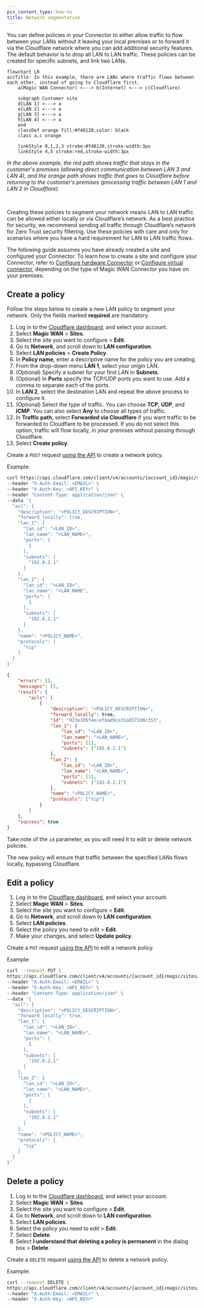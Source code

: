 ```yaml
---
pcx_content_type: how-to
title: Network segmentation
---
```



You can define policies in your Connector to either allow traffic to flow between your LANs without it leaving your local premises or to forward it via the Cloudflare network where you can add additional security features. The default behavior is to drop all LAN to LAN traffic. These policies can be created for specific subnets, and link two LANs.

```mermaid
flowchart LR
accTitle: In this example, there are LANs where traffic flows between each other, instead of going to Cloudflare first.
    a(Magic WAN Connector) <---> b(Internet) <---> c(Cloudflare)

    subgraph Customer site
    d[LAN 1] <---> a
    e[LAN 2] <---> a
    g[LAN 3] <---> a
    h[LAN 4] <---> a
    end
    classDef orange fill:#f48120,color: black
    class a,c orange

    linkStyle 0,1,2,3 stroke:#f48120,stroke-width:3px
    linkStyle 4,5 stroke:red,stroke-width:3px
```

_In the above example, the red path shows traffic that stays in the customer's premises (allowing direct communication between LAN 3 and LAN 4), and the orange path shows traffic that goes to Cloudflare before returning to the customer's premises (processing traffic between LAN 1 and LAN 2 in Cloudflare)._

<br />

Creating these policies to segment your network means LAN to LAN traffic can be allowed either locally or via Cloudflare’s network. As a best practice for security, we recommend sending all traffic through Cloudflare’s network for Zero Trust security filtering. Use these policies with care and only for scenarios where you have a hard requirement for LAN to LAN traffic flows.

The following guide assumes you have already created a site and configured your Connector. To learn how to create a site and configure your Connector, refer to [Configure hardware Connector](/magic-wan/configuration/connector/configure-hardware-connector/) or [Configure virtual connector](/magic-wan/configuration/connector/configure-virtual-connector/), depending on the type of Magic WAN Connector you have on your premises.

## Create a policy

<Tabs syncKey="dashPlusAPI"> <TabItem label="Dashboard">

Follow the steps below to create a new LAN policy to segment your network. Only the fields marked **required** are mandatory.

1. Log in to the [Cloudflare dashboard](https://dash.cloudflare.com/login), and select your account.
2. Select **Magic WAN** > **Sites**.
3. Select the site you want to configure > **Edit**.
4. Go to **Network**, and scroll down to **LAN configuration**.
5. Select **LAN policies** > **Create Policy**.
6. In **Policy name**, enter a descriptive name for the policy you are creating.
7. From the drop-down menu **LAN 1**, select your origin LAN.
8. (Optional) Specify a subnet for your first LAN in **Subnets**.
9. (Optional) In **Ports** specify the TCP/UDP ports you want to use. Add a comma to separate each of the ports.
10. In **LAN 2**, select the destination LAN and repeat the above process to configure it.
11. (Optional) Select the type of traffic. You can choose **TCP**, **UDP**, and **ICMP**. You can also select **Any** to choose all types of traffic.
12. In **Traffic path**, select **Forwarded via Cloudflare** if you want traffic to be forwarded to Cloudflare to be processed. If you do not select this option, traffic will flow locally, in your premises without passing through Cloudflare.
13. Select **Create policy**.

</TabItem> <TabItem label="API">

<Render file="connector/account-id-api-key" />

Create a `POST` request [using the API](/api/operations/magic-site-acls-create-acl) to create a network policy.

Example:

```bash
curl https://api.cloudflare.com/client/v4/accounts/{account_id}/magic/sites/{site_id}/acls \
--header "X-Auth-Email: <EMAIL>" \
--header "X-Auth-Key: <API_KEY>" \
--header "Content-Type: application/json" \
--data '{
  "acl": {
    "description": "<POLICY_DESCRIPTION>",
    "forward_locally": true,
    "lan_1": {
      "lan_id": "<LAN_ID>",
      "lan_name": "<LAN_NAME>",
      "ports": [
        1
      ],
      "subnets": [
        "192.0.2.1"
      ]
    },
    "lan_2": {
      "lan_id": "<LAN_ID>",
      "lan_name": "<LAN_NAME",
      "ports": [
        1
      ],
      "subnets": [
        "192.0.2.1"
      ]
    },
    "name": "<POLICY_NAME>",
    "protocols": [
      "tcp"
    ]
  }
}'
```

```json output
{
	"errors": [],
	"messages": [],
	"result": {
		"acls": [
			{
				"description": "<POLICY_DESCRIPTION>",
				"forward_locally": true,
				"id": "023e105f4ecef8ad9ca31a8372d0c353",
				"lan_1": {
					"lan_id": "<LAN_ID>",
					"lan_name": "<LAN_NAME>",
					"ports": [1],
					"subnets": ["192.0.2.1"]
				},
				"lan_2": {
					"lan_id": "<LAN_ID>",
					"lan_name": "<LAN_NAME>",
					"ports": [1],
					"subnets": ["192.0.2.1"]
				},
				"name": "<POLICY_NAME>",
				"protocols": ["tcp"]
			}
		]
	},
	"success": true
}
```

Take note of the `id` parameter, as you will need it to edit or delete network policies.

</TabItem> </Tabs>

The new policy will ensure that traffic between the specified LANs flows locally, bypassing Cloudflare.

## Edit a policy

<Tabs syncKey="dashPlusAPI"> <TabItem label="Dashboard">

1. Log in to the [Cloudflare dashboard](https://dash.cloudflare.com/login), and select your account.
2. Select **Magic WAN** > **Sites**.
3. Select the site you want to configure > **Edit**.
4. Go to **Network**, and scroll down to **LAN configuration**.
5. Select **LAN policies**.
6. Select the policy you need to edit > **Edit**.
7. Make your changes, and select **Update policy**.

</TabItem> <TabItem label="API">

<Render file="connector/account-id-api-key" />

Create a `PUT` request [using the API](/api/operations/magic-site-acls-update-acl) to edit a network policy.

Example:

```bash
curl --request PUT \
https://api.cloudflare.com/client/v4/accounts/{account_id}/magic/sites/{site_id}/acls/{acl_id} \
--header "X-Auth-Email: <EMAIL>" \
--header "X-Auth-Key: <API_KEY>" \
--header "Content-Type: application/json" \
--data '{
  "acl": {
    "description": "<POLICY_DESCRIPTION>",
    "forward_locally": true,
    "lan_1": {
      "lan_id": "<LAN_ID>",
      "lan_name": "<LAN_NAME>",
      "ports": [
        1
      ],
      "subnets": [
        "192.0.2.1"
      ]
    },
    "lan_2": {
      "lan_id": "<LAN_ID>",
      "lan_name": "<LAN_NAME>",
      "ports": [
        1
      ],
      "subnets": [
        "192.0.2.1"
      ]
    },
    "name": "<POLICY_NAME>",
    "protocols": [
      "tcp"
    ]
  }
}'
```

</TabItem> </Tabs>

## Delete a policy

<Tabs syncKey="dashPlusAPI"> <TabItem label="Dashboard">

1. Log in to the [Cloudflare dashboard](https://dash.cloudflare.com/login), and select your account.
2. Select **Magic WAN** > **Sites**.
3. Select the site you want to configure > **Edit**.
4. Go to **Network**, and scroll down to **LAN configuration**.
5. Select **LAN policies**.
6. Select the policy you need to edit > **Edit**.
7. Select **Delete**.
8. Select **I understand that deleting a policy is permanent** in the dialog box > **Delete**.

</TabItem> <TabItem label="API">

<Render file="connector/account-id-api-key" />

Create a `DELETE` request [using the API](/api/operations/magic-site-acls-delete-acl) to delete a network policy.

Example:

```bash
curl --request DELETE \
https://api.cloudflare.com/client/v4/accounts/{account_id}/magic/sites/{site_id}/acls/{acl_identifier} \
--header "X-Auth-Email: <EMAIL>" \
--header "X-Auth-Key: <API_KEY>"
```

</TabItem> </Tabs>
